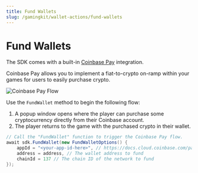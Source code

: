 ---
title: Fund Wallets
slug: /gamingkit/wallet-actions/fund-wallets
---


# Fund Wallets

<div className="heroGrid">
<div>

<p>

The SDK comes with a built-in <a href="https://www.coinbase.com/cloud/products/pay-sdk"> Coinbase Pay</a> integration.

</p>

Coinbase Pay allows you to implement a fiat-to-crypto on-ramp within your games for users to easily purchase crypto.

<div className="row" style={{ marginBottom: 12 }}>
  <div className="col col--12" style={{ padding: 8 }}>
    <QuickstartCard
      name="Guide: Set Up the Coinbase Pay Integration"
      link="https://blog.thirdweb.com/guides/set-up-coinbase-pay-in-your-unity-project/"
      image="/assets/icons/education.png"
    />
  </div>
</div>

</div>

<div className="heroGridImageContainer">

![Coinbase Pay Flow](https://blog.thirdweb.com/content/images/2022/12/ezgif-2-57be566b6c.gif)

</div>
</div>

Use the `FundWallet` method to begin the following flow:

1. A popup window opens where the player can purchase some cryptocurrency directly from their Coinbase account.
2. The player returns to the game with the purchased crypto in their wallet.

```csharp
// Call the "FundWallet" function to trigger the Coinbase Pay flow.
await sdk.FundWallet(new FundWalletOptions() {
    appId = "<your-app-id-here>", // https://docs.cloud.coinbase.com/pay-sdk/docs/using-sdk
    address = address, // The wallet address to fund
    chainId = 137 // The chain ID of the network to fund
});
```
